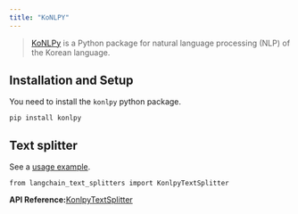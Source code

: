 ```yaml
---
title: "KoNLPY"
---
```


> [KoNLPy](https://konlpy.org/) is a Python package for natural language processing (NLP) of the Korean language.

## Installation and Setup

You need to install the `konlpy` python package.

```
pip install konlpy
```

## Text splitter

See a [usage example](/src/oss/how_to/split_by_token/#konlpy).

```
from langchain_text_splitters import KonlpyTextSplitter
```

**API Reference:**[KonlpyTextSplitter](https://python.langchain.com/api_reference/text_splitters/konlpy/langchain_text_splitters.konlpy.KonlpyTextSplitter.html)
